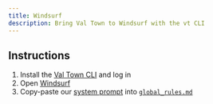 ```yaml
---
title: Windsurf
description: Bring Val Town to Windsurf with the vt CLI
---
```


## Instructions

1. Install the [Val Town CLI](https://github.com/val-town/vt) and log in
2. Open [Windsurf](https://windsurf.com/)
3. Copy-paste our [system prompt](https://www.val.town/x/valdottown/Townie/code/prompts/system_prompt.txt) into [`global_rules.md`](https://docs.windsurf.com/windsurf/cascade/memories#rules)
